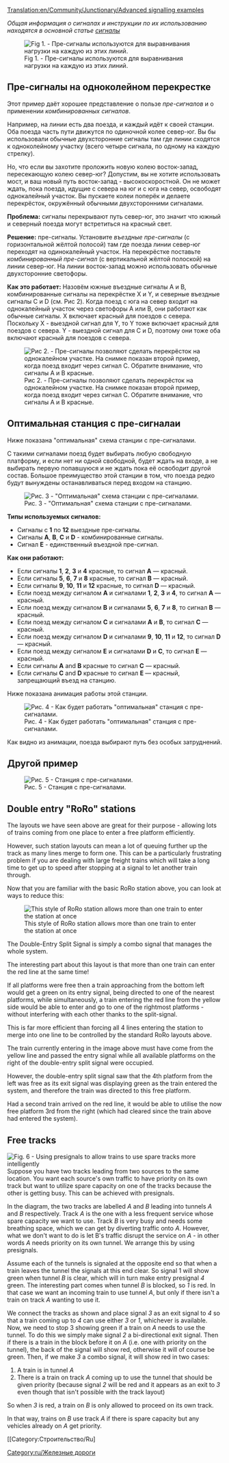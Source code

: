 [[Translation:en/Community/Junctionary/Advanced signalling examples]]

''Общая информация о сигналах и инструкции по их использованию находятся в основной статье [[ru/Manual/Сигналы|сигналы]]''

{{ru/Необходимо сделать|Tidy this up into a proper showcase of complicated signaling arrangements.  Maybe even export it all to new types of [[en/Community/Junctionary/Junction]] or into [[en/Manual/Stations]].}}{{en/-}}{{ru/Перевод|Advenced signalling examples|5}}

[[File:en/Presig3.png|center|frame|Fig 1. - Пре-сигналы используются для выравнивания нагрузки на каждую из этих линий.]]

==Пре-сигналы на одноколейном перекрестке==
Этот пример даёт хорошее представление о пользе ''пре-сигналов'' и о применении ''комбинированных сигналов''.

Например, на линии есть два поезда, и каждый идёт к своей станции. Оба поезда часть пути движутся по одиночной колее север-юг. Вы бы использовали обычные двухсторонние сигналы там где линии сходятся к одноколейному участку (всего четыре сигнала, по одному на каждую стрелку).

Но, что если вы захотите проложить новую колею восток-запад, пересекающую колею север-юг? Допустим, вы не хотите использовать мост, и ваш новый путь восток-запад - высокоскоростной. Он не может ждать, пока поезда, идущие с севера на юг и с юга на север, освободят однокалейный участок. Вы пускаете колеи поперёк и делаете перекрёсток, окружённый обычными двухсторонними сигналами.

'''Проблема:''' сигналы перекрывают путь север-юг, это значит что южный и северный поезда могут встретиться на красный свет.

'''Решение:''' пре-сигналы. Установите ''въездные пре-сигналы'' (с горизонтальной жёлтой полосой) там где поезда линии север-юг переходят на одинокалейный участок. На перекрёстке поставьте ''комбинированный пре-сигнал'' (с вертикальной жёлтой полоской) на линии север-юг. На линии восток-запад можно использовать обычные двухсторонние светофоры.


'''Как это работает:''' Назовём южные въездные сигналы A и B, комбинированные сигналы на перекрёстке X и Y, и северные въездные сигналы C и D (см. Рис 2). Когда поезд с юга на север входит на однокалейный участок через светофоры A или B, они работают как обычные сигналы. X включает красный для поездов с севера. Поскольку X - выездной сигнал для Y, то Y тоже включает красный для поездов с севера. Y - выездной сигнал для C и D, поэтому они тоже оба включают красный для поездов с севера.

[[File:en/Presig single sect.png|center|frame|Рис 2. - Пре-сигналы позволяют сделать перекрёсток на однокалейном участке. На снимке показан второй пример, когда поезд входит через сигнал C. Обратите внимание, что сигналы A и B красные.]]

==Оптимальная станция с пре-сигналаи==

Ниже показана "оптимальная" схема станции с пре-сигналами.

С такими сигналами поезд будет выбирать любую свободную платформу, и если нет ни одной свободной, будет ждать на входе, а не выбирать первую попавшуюся и не ждать пока её освободит другой состав. Большое преимущество этой станции в том, что поезда редко будут вынуждены останавливаться перед входом на станцию.

[[File:en/Station presigs explained more.png|center|frame|Рис. 3 - "Оптимальная" схема станции с пре-сигналами.]]

'''Типы используемых сигналов:'''
* Сигналы с '''1''' по '''12''' выездные пре-сигналы.
* Сигналы '''A''', '''B''', '''C''' и '''D''' - комбинированные сигналы.
* Сигнал '''E''' - единственный въездной пре-сигнал.

'''Как они работают:'''
* Если сигналы '''1''', '''2''', '''3''' и '''4''' красные, то сигнал '''A''' — красный.
* Если сигналы '''5''', '''6''', '''7''' и '''8''' красные, то сигнал '''B''' — красный.
* Если сигналы '''9''', '''10''', '''11''' и '''12''' красные, то сигнал '''D''' — красный.
* Если поезд между сигналом '''A''' и сигналами '''1''', '''2''', '''3''' и '''4''', то сигнал '''A''' — красный.
* Если поезд между сигналом '''B''' и сигналами '''5''', '''6''', '''7''' и '''8''', то сигнал '''B''' — красный.
* Если поезд между сигналом '''C''' и сигналами '''A''' и '''B''', то сигнал '''C''' — красный.
* Если поезд между сигналом '''D''' и сигналами '''9''', '''10''', '''11''' и '''12''', то сигнал '''D''' — красный.
* Если поезд между сигналом '''E''' и сигналами '''D''' и '''C''', то сигнал '''E''' — красный.
* Если сигналы '''A''' and '''B''' красные то сигнал '''C''' — красный.
* Если сигналы '''C''' and '''D''' красные то сигнал '''E''' — красный, запрещающий въезд на станцию.

Ниже показана анимация работы этой станции.

[[File:en/Presigs.gif|center|frame|Рис. 4 - Как будет работать "оптимальная" станция с пре-сигналами.]]


Как видно из анимации, поезда выбирают путь без особых затруднений.

==Другой пример==
[[File:en/Station Leave.jpeg|center|frame|Рис. 5 - Станция с пре-сигналами.]]

==Double entry "RoRo" stations==
The layouts we have seen above are great for their purpose - allowing lots of trains coming from one place to enter a free platform efficiently.

However, such station layouts can mean a lot of queuing further up the track as many lines merge to form one. This can be a particularly frustrating problem if you are dealing with large freight trains which will take a long time to get up to speed after stopping at a signal to let another train through.

Now that you are familiar with the basic RoRo station above, you can look at ways to reduce this:

[[File:en/Doubleentryexplained.png|frame|This style of RoRo station allows more than one train to enter the station at once]]

The Double-Entry Split Signal is simply a combo signal that manages the whole system.

The interesting part about this layout is that more than one train can enter the red line at the same time!

If all platforms were free then a train approaching from the bottom left would get a green on its entry signal, being directed to one of the nearest platforms, while simultaneously, a train entering the red line from the yellow side would be able to enter and go to one of the rightmost platforms - without interfering with each other thanks to the split-signal.

This is far more efficient than forcing all 4 lines entering the station to merge into one line to be controlled by the standard RoRo layouts above.

The train currently entering in the image above must have come from the yellow line and passed the entry signal while all available platforms on the right of the double-entry split signal were occupied.

However, the double-entry split signal saw that the 4th platform from the left was free as its exit signal was displaying green as the train entered the system, and therefore the train was directed to this free platform.

Had a second train arrived on the red line, it would be able to utilise the now free platform 3rd from the right (which had cleared since the train above had entered the system).

==Free tracks==
[[File:en/SpareTunnel.png|frame|Fig. 6 - Using presignals to allow trains to use spare tracks more intelligently]]
Suppose you have two tracks leading from two sources to the same location.  You want each source's own traffic to have priority on its own track but want to utilize spare capacity on one of the tracks because the other is getting busy. This can be achieved with presignals.

In the diagram, the two tracks are labelled ''A'' and ''B'' leading into tunnels ''A'' and ''B'' respectively.  Track ''A'' is the one with a less frequent service whose spare capacity we want to use.  Track ''B'' is very busy and needs some breathing space, which we can get by diverting traffic onto ''A''.  However, what we don't want to do is let B's traffic disrupt the service on ''A'' - in other words ''A'' needs priority on its own tunnel.  We arrange this by using presignals.

Assume each of the tunnels is signaled at the opposite end so that when a train leaves the tunnel the signals at this end clear.  So signal 1 will show green when tunnel ''B'' is clear, which will in turn make entry presignal ''4'' green.  The interesting part comes when tunnel ''B'' is blocked, so ''1'' is red. In that case we want an incoming train to use tunnel ''A'', but only if there isn't a train on track ''A'' wanting to use it.

We connect the tracks as shown and place signal ''3'' as an exit signal to ''4'' so that a train coming up to ''4'' can use either ''3'' or ''1'', whichever is available.  Now, we need to stop 3 showing green if a train on ''A'' needs to use the tunnel.  To do this we simply make signal ''2'' a bi-directional exit signal.  Then if there is a train in the block before it on ''A'' (i.e. one with priority on the tunnel), the back of the signal will show red, otherwise it will of course be green.  Then, if we make ''3'' a combo signal, it will show red in two cases:
# A train is in tunnel ''A''
# There is a train on track ''A'' coming up to use the tunnel that should be given priority (because signal ''2'' will be red and it appears as an exit to ''3'' even though that isn't possible with the track layout)
So when ''3'' is red, a train on ''B'' is only allowed to proceed on its own track.

In that way, trains on ''B'' use track ''A'' if there is spare capacity but any vehicles already on ''A'' get priority.

[[Category:ru/Железные дороги]]
[[Category:Строительство/Ru]